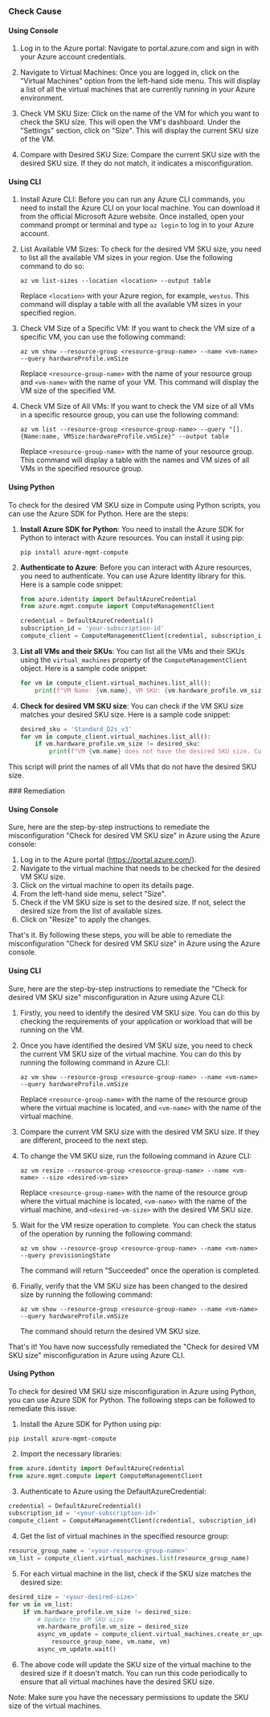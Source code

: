 

<Tabs><Tab title='Cause'>
### Check Cause

#### Using Console

1. Log in to the Azure portal: Navigate to portal.azure.com and sign in with your Azure account credentials.

2. Navigate to Virtual Machines: Once you are logged in, click on the "Virtual Machines" option from the left-hand side menu. This will display a list of all the virtual machines that are currently running in your Azure environment.

3. Check VM SKU Size: Click on the name of the VM for which you want to check the SKU size. This will open the VM's dashboard. Under the "Settings" section, click on "Size". This will display the current SKU size of the VM.

4. Compare with Desired SKU Size: Compare the current SKU size with the desired SKU size. If they do not match, it indicates a misconfiguration.

#### Using CLI

1. Install Azure CLI: Before you can run any Azure CLI commands, you need to install the Azure CLI on your local machine. You can download it from the official Microsoft Azure website. Once installed, open your command prompt or terminal and type `az login` to log in to your Azure account.

2. List Available VM Sizes: To check for the desired VM SKU size, you need to list all the available VM sizes in your region. Use the following command to do so:

    ```
    az vm list-sizes --location <location> --output table
    ```
    Replace `<location>` with your Azure region, for example, `westus`. This command will display a table with all the available VM sizes in your specified region.

3. Check VM Size of a Specific VM: If you want to check the VM size of a specific VM, you can use the following command:

    ```
    az vm show --resource-group <resource-group-name> --name <vm-name> --query hardwareProfile.vmSize
    ```
    Replace `<resource-group-name>` with the name of your resource group and `<vm-name>` with the name of your VM. This command will display the VM size of the specified VM.

4. Check VM Size of All VMs: If you want to check the VM size of all VMs in a specific resource group, you can use the following command:

    ```
    az vm list --resource-group <resource-group-name> --query "[].{Name:name, VMSize:hardwareProfile.vmSize}" --output table
    ```
    Replace `<resource-group-name>` with the name of your resource group. This command will display a table with the names and VM sizes of all VMs in the specified resource group.

#### Using Python

To check for the desired VM SKU size in Compute using Python scripts, you can use the Azure SDK for Python. Here are the steps:

1. **Install Azure SDK for Python**: You need to install the Azure SDK for Python to interact with Azure resources. You can install it using pip:
   ```
   pip install azure-mgmt-compute
   ```
2. **Authenticate to Azure**: Before you can interact with Azure resources, you need to authenticate. You can use Azure Identity library for this. Here is a sample code snippet:
   ```python
   from azure.identity import DefaultAzureCredential
   from azure.mgmt.compute import ComputeManagementClient

   credential = DefaultAzureCredential()
   subscription_id = 'your-subscription-id'
   compute_client = ComputeManagementClient(credential, subscription_id)
   ```
3. **List all VMs and their SKUs**: You can list all the VMs and their SKUs using the `virtual_machines` property of the `ComputeManagementClient` object. Here is a sample code snippet:
   ```python
   for vm in compute_client.virtual_machines.list_all():
       print(f"VM Name: {vm.name}, VM SKU: {vm.hardware_profile.vm_size}")
   ```
4. **Check for desired VM SKU size**: You can check if the VM SKU size matches your desired SKU size. Here is a sample code snippet:
   ```python
   desired_sku = 'Standard_D2s_v3'
   for vm in compute_client.virtual_machines.list_all():
       if vm.hardware_profile.vm_size != desired_sku:
           print(f"VM {vm.name} does not have the desired SKU size. Current SKU: {vm.hardware_profile.vm_size}")
   ```
This script will print the names of all VMs that do not have the desired SKU size.

</Tab>

<Tab title='Remediation'>
### Remediation

#### Using Console

Sure, here are the step-by-step instructions to remediate the misconfiguration "Check for desired VM SKU size" in Azure using the Azure console:

1. Log in to the Azure portal (https://portal.azure.com/).
2. Navigate to the virtual machine that needs to be checked for the desired VM SKU size.
3. Click on the virtual machine to open its details page.
4. From the left-hand side menu, select "Size".
5. Check if the VM SKU size is set to the desired size. If not, select the desired size from the list of available sizes.
6. Click on "Resize" to apply the changes.

That's it. By following these steps, you will be able to remediate the misconfiguration "Check for desired VM SKU size" in Azure using the Azure console.

#### Using CLI

Sure, here are the step-by-step instructions to remediate the "Check for desired VM SKU size" misconfiguration in Azure using Azure CLI:

1. Firstly, you need to identify the desired VM SKU size. You can do this by checking the requirements of your application or workload that will be running on the VM.

2. Once you have identified the desired VM SKU size, you need to check the current VM SKU size of the virtual machine. You can do this by running the following command in Azure CLI:

   `az vm show --resource-group <resource-group-name> --name <vm-name> --query hardwareProfile.vmSize`

   Replace `<resource-group-name>` with the name of the resource group where the virtual machine is located, and `<vm-name>` with the name of the virtual machine.

3. Compare the current VM SKU size with the desired VM SKU size. If they are different, proceed to the next step.

4. To change the VM SKU size, run the following command in Azure CLI:

   `az vm resize --resource-group <resource-group-name> --name <vm-name> --size <desired-vm-size>`

   Replace `<resource-group-name>` with the name of the resource group where the virtual machine is located, `<vm-name>` with the name of the virtual machine, and `<desired-vm-size>` with the desired VM SKU size.

5. Wait for the VM resize operation to complete. You can check the status of the operation by running the following command:

   `az vm show --resource-group <resource-group-name> --name <vm-name> --query provisioningState`

   The command will return "Succeeded" once the operation is completed.

6. Finally, verify that the VM SKU size has been changed to the desired size by running the following command:

   `az vm show --resource-group <resource-group-name> --name <vm-name> --query hardwareProfile.vmSize`

   The command should return the desired VM SKU size.

That's it! You have now successfully remediated the "Check for desired VM SKU size" misconfiguration in Azure using Azure CLI.

#### Using Python

To check for desired VM SKU size misconfiguration in Azure using Python, you can use Azure SDK for Python. The following steps can be followed to remediate this issue:

1. Install the Azure SDK for Python using pip:

```
pip install azure-mgmt-compute
```

2. Import the necessary libraries:

```python
from azure.identity import DefaultAzureCredential
from azure.mgmt.compute import ComputeManagementClient
```

3. Authenticate to Azure using the DefaultAzureCredential:

```python
credential = DefaultAzureCredential()
subscription_id = '<your-subscription-id>'
compute_client = ComputeManagementClient(credential, subscription_id)
```

4. Get the list of virtual machines in the specified resource group:

```python
resource_group_name = '<your-resource-group-name>'
vm_list = compute_client.virtual_machines.list(resource_group_name)
```

5. For each virtual machine in the list, check if the SKU size matches the desired size:

```python
desired_size = '<your-desired-size>'
for vm in vm_list:
    if vm.hardware_profile.vm_size != desired_size:
        # Update the VM SKU size
        vm.hardware_profile.vm_size = desired_size
        async_vm_update = compute_client.virtual_machines.create_or_update(
            resource_group_name, vm.name, vm)
        async_vm_update.wait()
```

6. The above code will update the SKU size of the virtual machine to the desired size if it doesn't match. You can run this code periodically to ensure that all virtual machines have the desired SKU size.

Note: Make sure you have the necessary permissions to update the SKU size of the virtual machines.


</Tab>
</Tabs>